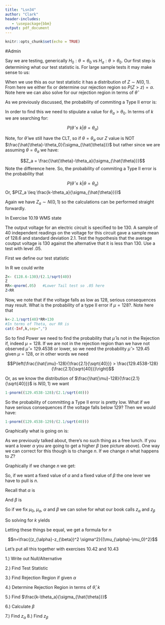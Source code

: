 ```yaml
---
title: "Lsn34"
author: "Clark"
header-includes:
   - \usepackage{bbm}
output: pdf_document
---
```


```r
knitr::opts_chunk$set(echo = TRUE)
```

#Admin


Say we are testing, generically $H_0: \theta = \theta_0$ vs $H_a: \theta> \theta_0$.  Our first step is determining what our test statistic is.  For large sample tests it may make sense to us:

\vspace{2.in}

When we use this as our test statistic it has a distribution of $Z \sim N(0,1)$.  From here we either fix or determine our rejection region so $P(Z > z)=\alpha$.  Note here we can also solve for our rejection region in terms of $\hat{\theta}$

\vspace{2.in}

As we previously discussed, the probability of commiting a Type II error is:

\vspace{2.in}

In order to find this we need to stipulate a value for $\theta_a > \theta_0$.  In terms of $k$ we are searching for:

$$P(\hat{\theta}\leq k| \theta=\theta_a)$$

Note, for $\hat{\theta}$ we still have the CLT, so if $\theta=\theta_a$ our $Z$ value is NOT $\frac{\hat{\theta}-\theta_0}{\sigma_{\hat{\theta}}}$ but rather since we are assuming $\theta=\theta_a$ we have:

$$Z_a = \frac{\hat{\theta}-\theta_a}{\sigma_{\hat{\theta}}}$$
Note the difference here.  So, the probability of commiting a Type II error is the probability that 

$$P(\hat{\theta}\leq k| \theta=\theta_a)$$
Or, $P(Z_a \leq \frac{k-\theta_a}{\sigma_{\hat{\theta}}})$

Again we have $Z_a \sim N(0,1)$ so the calculations can be performed straight forwardly.  

In Exercise 10.19 WMS state

The output voltage for an electric circuit is specified to be 130.  A sample of 40 independent readings on the voltage for this circuit gave a sample mean of 128.6 and standard deviation 2.1.  Test the hypothesis that the average coutput voltage is 130 against the alternative that it is less than 130.  Use a test with level .05.

First we define our test statistic

\vspace{2.in}

In R we could write

```r
Z<- (128.6-130)/(2.1/sqrt(40))
Z
RR<-qnorm(.05)   #Lower Tail test so .05 here
Z<RR
```

Now, we note that if the voltage falls as low as 128, serious consequences may result.  What is the probability of a type II error if $\mu=128$?.  Note here that 

```r
k<-2.1/sqrt(40)*RR+130
#In terms of Theta, our RR is 
cat(-Inf,k,sep=",")
```

So to find Power we need to find the probability that $\hat{\mu}$ is not in the Rejection if, indeed $\mu=128$.  If we are not in the rejection region than we have not observed $\hat{\mu}=129.4538$ or lower, so we need the probability $\hat{\mu} > 129.45$ given $\mu =128$, or in other words we need 

$$P\left(\frac{\hat{\mu}-128}{\frac{2.1}{\sqrt{40}}} > \frac{129.4538-128}{\frac{2.1}{\sqrt{40}}}\right)$$

Or, as we know the distribution of $\frac{\hat{\mu}-128}{\frac{2.1}{\sqrt{40}}}$ is $N(0,1)$ we want

```r
1-pnorm((129.4538-128)/(2.1/sqrt(40)))
```
So the probability of committing a Type II error is pretty low.  What if  we have serious consequences if the voltage falls below 129?  Then we would have:

```r
1-pnorm((129.4538-129)/(2.1/sqrt(40)))
```
Graphically what is going on is:

\vspace{3.in}

As we previously talked about, there's no such thing as a free lunch.  If you want a lower $\alpha$ you are going to get a higher $\beta$ (see picture above).  One way we can correct for this though is to change $n$.  If we change $n$ what happens to $Z$?

Graphically if we change $n$ we get:

\vspace{2.in}

So, if we want a fixed value of $\alpha$ and a fixed value of $\beta$ the one lever we have to pull is $n$.  

Recall that $\alpha$ is

\vspace{1.in}

And $\beta$ is

\vspace{1.in}

So if we fix $\mu_0$, $\mu_a$, $\alpha$ and $\beta$ we can solve for what our book calls $z_{\alpha}$ and $z_{\beta}$

\vspace{1.in}

So solving for $k$ yields

\vspace{1.in}

Letting these things be equal, we get a formula for $n$

$$n=\frac{(z_{\alpha}-z_{\beta})^2 \sigma^2}{(\mu_{\alpha}-\mu_0)^2}$$

Let's put all this together with exercises 10.42 and 10.43

1.)  Write out Null/Alternative

2.)  Find Test Statistic

3.)  Find Rejection Region if given $\alpha$

4.)  Determine Rejection Region in terms of $\hat{\theta}$, $k$

5.)  Find $\frac{k-\theta_a}{\sigma_{\hat{\theta}}}$

6.)  Calculate $\beta$

7.)  Find $z_{\alpha}$ \begin{verbatim}qnorm(1-alpha)\end{verbatim}

8.) Find $z_{\beta}$ \begin{verbatim}-qnorm(beta)\end{verbatim}
